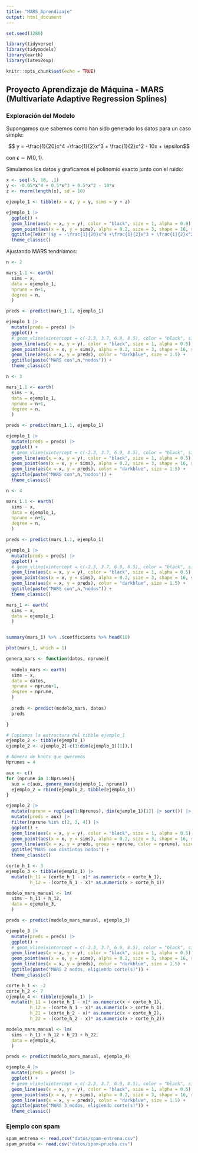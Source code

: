```yaml
---
title: "MARS_Aprendizaje"
output: html_document
---
```


```r
set.seed(1286)

library(tidyverse)
library(tidymodels)
library(earth)
library(latex2exp)

knitr::opts_chunk$set(echo = TRUE)
```

## Proyecto Aprendizaje de Máquina - MARS (Multivariate Adaptive Regression Splines)

### Exploración del Modelo

Supongamos que sabemos como han sido generado los datos para un caso simple:

$$ y = -\frac{1}{20}x^4 +\frac{1}{2}x^3 + \frac{1}{2}x^2 - 10x + \epsilon$$

con $\epsilon \sim N(0, 1)$.

Simulamos los datos y graficamos el polinomio exacto junto con el ruido:

```r
x <- seq(-5, 10, .1)
y <- -0.05*x^4 + 0.5*x^3 + 0.5*x^2 - 10*x 
z <- rnorm(length(x), sd = 10)

ejemplo_1 <- tibble(x = x, y = y, sims = y + z)

ejemplo_1 |>
  ggplot() +
  geom_line(aes(x = x, y = y), color = "black", size = 1, alpha = 0.8) +
  geom_point(aes(x = x, y = sims), alpha = 0.2, size = 3, shape = 16, stroke = 0) +
  ggtitle(TeX(r'($y = -\frac{1}{20}x^4 +\frac{1}{2}x^3 + \frac{1}{2}x^2 - 10x + \epsilon$)')) + 
  theme_classic()
```

Ajustando MARS tendríamos:

```r
n <- 2

mars_1.1 <- earth(
  sims ~ x,  
  data = ejemplo_1,
  nprune = n+1,
  degree = n,
  )

preds <- predict(mars_1.1, ejemplo_1)

ejemplo_1 |>
  mutate(preds = preds) |>
  ggplot() +
  # geom_vline(xintercept = c(-2.3, 3.7, 6.9, 8.5), color = "black", size = 1, alpha = 0.5) +
  geom_line(aes(x = x, y = y), color = "black", size = 1, alpha = 0.5) +
  geom_point(aes(x = x, y = sims), alpha = 0.2, size = 3, shape = 16, stroke = 0) +
  geom_line(aes(x = x, y = preds), color = "darkblue", size = 1.5) + 
  ggtitle(paste("MARS con",n,"nodos")) + 
  theme_classic()
```

```r
n <- 3

mars_1.1 <- earth(
  sims ~ x,  
  data = ejemplo_1,
  nprune = n+1,
  degree = n,
  )

preds <- predict(mars_1.1, ejemplo_1)

ejemplo_1 |>
  mutate(preds = preds) |>
  ggplot() +
  # geom_vline(xintercept = c(-2.3, 3.7, 6.9, 8.5), color = "black", size = 1, alpha = 0.5) +
  geom_line(aes(x = x, y = y), color = "black", size = 1, alpha = 0.5) +
  geom_point(aes(x = x, y = sims), alpha = 0.2, size = 3, shape = 16, stroke = 0) +
  geom_line(aes(x = x, y = preds), color = "darkblue", size = 1.5) + 
  ggtitle(paste("MARS con",n,"nodos")) + 
  theme_classic()
```

```r
n <- 4

mars_1.1 <- earth(
  sims ~ x,  
  data = ejemplo_1,
  nprune = n+1,
  degree = n,
  )

preds <- predict(mars_1.1, ejemplo_1)

ejemplo_1 |>
  mutate(preds = preds) |>
  ggplot() +
  # geom_vline(xintercept = c(-2.3, 3.7, 6.9, 8.5), color = "black", size = 1, alpha = 0.5) +
  geom_line(aes(x = x, y = y), color = "black", size = 1, alpha = 0.5) +
  geom_point(aes(x = x, y = sims), alpha = 0.2, size = 3, shape = 16, stroke = 0) +
  geom_line(aes(x = x, y = preds), color = "darkblue", size = 1.5) + 
  ggtitle(paste("MARS con",n,"nodos")) + 
  theme_classic()
```

```r
mars_1 <- earth(
  sims ~ x,  
  data = ejemplo_1
  )


summary(mars_1) %>% .$coefficients %>% head(10)
```

```r
plot(mars_1, which = 1)
```

```r

genera_mars <- function(datos, nprune){
  
  modelo_mars <- earth(
  sims ~ x,  
  data = datos,
  nprune = nprune+1,
  degree = nprune,
  )
  
  preds <- predict(modelo_mars, datos)
  preds

}

# Copiamos la estructura del tibble ejemplo_1
ejemplo_2 <- tibble(ejemplo_1)
ejemplo_2 <- ejemplo_2[-c(1:dim(ejemplo_1)[1]),]

# Número de knots que queremos
Nprunes = 4

aux <- c()
for (nprune in 1:Nprunes){
  aux = c(aux, genera_mars(ejemplo_1, nprune))
  ejemplo_2 = rbind(ejemplo_2, tibble(ejemplo_1))
}

ejemplo_2 |> 
  mutate(nprune = rep(seq(1:Nprunes), dim(ejemplo_1)[1]) |> sort()) |>
  mutate(preds = aux) |>
  filter(nprune %in% c(2, 3, 4)) |>
  ggplot() +
  geom_line(aes(x = x, y = y), color = "black", size = 1, alpha = 0.5) +
  geom_point(aes(x = x, y = sims), alpha = 0.2, size = 3, shape = 16, stroke = 0) +
  geom_line(aes(x = x, y = preds, group = nprune, color = nprune), size = 1.5) +
  ggtitle("MARS con distintos nodos") + 
  theme_classic()

```
```r
corte_h_1 <- 3
ejemplo_3 <- tibble(ejemplo_1) |>
  mutate(h_11 = (corte_h_1 - x)* as.numeric(x < corte_h_1),
         h_12 = -(corte_h_1 - x)* as.numeric(x > corte_h_1))

modelo_mars_manual <- lm(
  sims ~ h_11 + h_12,  
  data = ejemplo_3,
  )

preds <- predict(modelo_mars_manual, ejemplo_3)

ejemplo_3 |>
  mutate(preds = preds) |>
  ggplot() +
  # geom_vline(xintercept = c(-2.3, 3.7, 6.9, 8.5), color = "black", size = 1, alpha = 0.5) +
  geom_line(aes(x = x, y = y), color = "black", size = 1, alpha = 0.5) +
  geom_point(aes(x = x, y = sims), alpha = 0.2, size = 3, shape = 16, stroke = 0) +
  geom_line(aes(x = x, y = preds), color = "darkblue", size = 1.5) + 
  ggtitle(paste("MARS 2 nodos, eligiendo corte(s)")) + 
  theme_classic()
```
```r
corte_h_1 <- -2
corte_h_2 <- 7
ejemplo_4 <- tibble(ejemplo_1) |>
  mutate(h_11 = (corte_h_1 - x)* as.numeric(x < corte_h_1),
         h_12 = -(corte_h_1 - x)* as.numeric(x > corte_h_1),
         h_21 = (corte_h_2 - x)* as.numeric(x < corte_h_2),
         h_22 = -(corte_h_2 - x)* as.numeric(x > corte_h_2))

modelo_mars_manual <- lm(
  sims ~ h_11 + h_12 + h_21 + h_22,  
  data = ejemplo_4,
  )

preds <- predict(modelo_mars_manual, ejemplo_4)

ejemplo_4 |>
  mutate(preds = preds) |>
  ggplot() +
  # geom_vline(xintercept = c(-2.3, 3.7, 6.9, 8.5), color = "black", size = 1, alpha = 0.5) +
  geom_line(aes(x = x, y = y), color = "black", size = 1, alpha = 0.5) +
  geom_point(aes(x = x, y = sims), alpha = 0.2, size = 3, shape = 16, stroke = 0) +
  geom_line(aes(x = x, y = preds), color = "darkblue", size = 1.5) + 
  ggtitle(paste("MARS 3 nodos, eligiendo corte(s)")) + 
  theme_classic()
```


### Ejemplo con spam

```r
spam_entrena <- read.csv("datos/spam-entrena.csv")
spam_prueba <- read.csv("datos/spam-prueba.csv")
```

